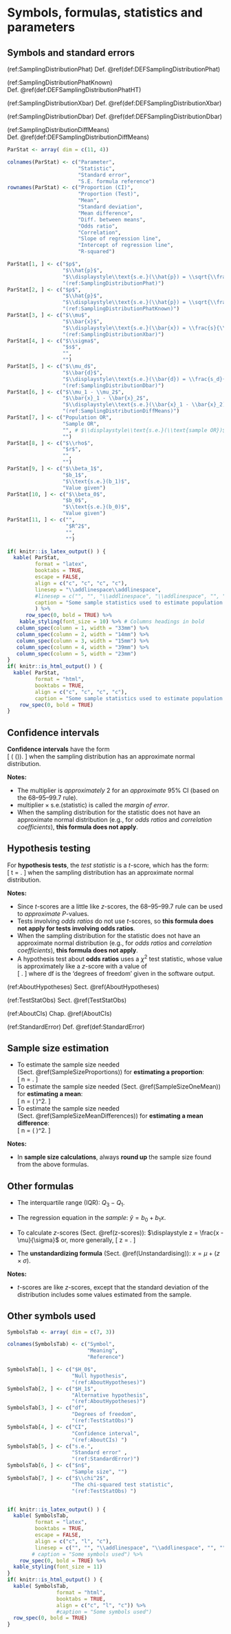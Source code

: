 
# Symbols, formulas, statistics and parameters {#StatisticsAndParameters}

## Symbols and standard errors {#Symbols}

(ref:SamplingDistributionPhat) Def.\ \@ref(def:DEFSamplingDistributionPhat)

(ref:SamplingDistributionPhatKnown) Def.\ \@ref(def:DEFSamplingDistributionPhatHT)

(ref:SamplingDistributionXbar) Def.\ \@ref(def:DEFSamplingDistributionXbar)

(ref:SamplingDistributionDbar) Def.\ \@ref(def:DEFSamplingDistributionDbar)

(ref:SamplingDistributionDiffMeans) Def.\ \@ref(def:DEFSamplingDistributionDiffMeans)


```r
ParStat <- array( dim = c(11, 4))

colnames(ParStat) <- c("Parameter",
                       "Statistic",
                       "Standard error",
                       "S.E. formula reference")
rownames(ParStat) <- c("Proportion (CI)",
                       "Proportion (Test)",
                       "Mean",
                       "Standard deviation",
                       "Mean difference",
                       "Diff. between means",
                       "Odds ratio",
                       "Correlation",
                       "Slope of regression line",
                       "Intercept of regression line",
                       "R-squared")

ParStat[1, ] <- c("$p$", 
                  "$\\hat{p}$", 
                  "$\\displaystyle\\text{s.e.}(\\hat{p}) = \\sqrt{\\frac{ \\hat{p} \\times (1 - \\hat{p})}{n}}$",
                  "(ref:SamplingDistributionPhat)")
ParStat[2, ] <- c("$p$", 
                  "$\\hat{p}$", 
                  "$\\displaystyle\\text{s.e.}(\\hat{p}) = \\sqrt{\\frac{ p \\times (1 - p)}{n}}$",
                  "(ref:SamplingDistributionPhatKnown)")
ParStat[3, ] <- c("$\\mu$", 
                  "$\\bar{x}$", 
                  "$\\displaystyle\\text{s.e.}(\\bar{x}) = \\frac{s}{\\sqrt{n}}$", 
                  "(ref:SamplingDistributionXbar)")
ParStat[4, ] <- c("$\\sigma$", 
                  "$s$", 
                  "", 
                  "")
ParStat[5, ] <- c("$\\mu_d$", 
                  "$\\bar{d}$", 
                  "$\\displaystyle\\text{s.e.}(\\bar{d}) = \\frac{s_d}{\\sqrt{n}}$", 
                  "(ref:SamplingDistributionDbar)")
ParStat[6, ] <- c("$\\mu_1 - \\mu_2$", 
                  "$\\bar{x}_1 - \\bar{x}_2$", 
                  "$\\displaystyle\\text{s.e.}(\\bar{x}_1 - \\bar{x}_2)$", 
                  "(ref:SamplingDistributionDiffMeans)")
ParStat[7, ] <- c("Population OR", 
                  "Sample OR", 
                  "", # $\\displaystyle\\text{s.e.}(\\text{sample OR})$", 
                  "")
ParStat[8, ] <- c("$\\rho$", 
                  "$r$", 
                  "", 
                  "")
ParStat[9, ] <- c("$\\beta_1$", 
                  "$b_1$", 
                  "$\\text{s.e.}(b_1)$", 
                  "Value given")
ParStat[10, ] <- c("$\\beta_0$", 
                  "$b_0$", 
                  "$\\text{s.e.}(b_0)$", 
                  "Value given")
ParStat[11, ] <- c("", 
                   "$R^2$", 
                   "", 
                   "")

if( knitr::is_latex_output() ) {
  kable( ParStat,
         format = "latex",
         booktabs = TRUE,
         escape = FALSE,
         align = c("c", "c", "c", "c"),
         linesep = "\\addlinespace\\addlinespace",
         #linesep = c("", "", "\\addlinespace", "\\addlinespace", "", "", "", ""),  # Else adds a space every 5 lines... 
         caption = "Some sample statistics used to estimate population parameters. Empty table cells means that these are not studied in this textbook. For statistics with standard errors given, the sampling distribution is approximately normally distributed under certain (statistical validity) conditions."
         ) %>%
	  row_spec(0, bold = TRUE) %>%
    kable_styling(font_size = 10) %>% # Columns headings in bold
   column_spec(column = 1, width = "33mm") %>% 
   column_spec(column = 2, width = "14mm") %>%
   column_spec(column = 3, width = "15mm") %>%
   column_spec(column = 4, width = "39mm") %>%
   column_spec(column = 5, width = "23mm")
}
if( knitr::is_html_output() ) {
  kable( ParStat,
         format = "html",
         booktabs = TRUE,
         align = c("c", "c", "c", "c"),
         caption = "Some sample statistics used to estimate population parameters. Empty table cells means that these are not studied in this textbook. For statistics with standard errors given, the sampling distribution is approximately normally distributed under certain (statistical validity) conditions.") %>%
    row_spec(0, bold = TRUE)
}
```


\pagebreak


## Confidence intervals {#FormulasCI}

**Confidence intervals** have the form  
\[ 
    \text{statistic} \pm ( \text{multiplier} \times \text{s.e.}(\text{statistic})).
\]
when the sampling distribution has an approximate normal distribution.

**Notes:**

* The multiplier is *approximately* 2 for an *approximate* 95% CI (based on the 68--95--99.7 rule).
* $\text{multiplier} \times \text{s.e.}(\text{statistic})$ is called the *margin of error*.
* When the sampling distribution for the statistic does not have an approximate normal distribution (e.g., for *odds ratios* and *correlation coefficients*), **this formula does not apply**.



## Hypothesis testing {#FormulasTest}

For **hypothesis tests**, the *test statistic* is a $t$-score, which has the form:  
\[
  t = \frac{\text{statistic} - \text{parameter}}{\text{s.e.}(\text{statistic})}.
\]
when the sampling distribution has an approximate normal distribution.

**Notes:**

* Since $t$-scores are a little like $z$-scores, the 68--95--99.7 rule can be used to *approximate* $P$-values.
* Tests involving *odds ratios* do not use $t$-scores, so **this formula does not apply for tests involving odds ratios**.
* When the sampling distribution for the statistic does not have an approximate normal distribution (e.g., for *odds ratios* and *correlation coefficients*), **this formula does not apply**.
* A hypothesis test about **odds ratios** uses a $\chi^2$ test statistic, whose value is approximately like a $z$-score with a value of  
\[
   \sqrt{\frac{\chi^2}{\text{df}}}.
\]
where $\text{df}$ is the 'degrees of freedom' given in the software output.
 
(ref:AboutHypotheses) Sect.\ \@ref(AboutHypotheses)

(ref:TestStatObs) Sect.\ \@ref(TestStatObs)

(ref:AboutCIs) Chap.\ \@ref(AboutCIs)

(ref:StandardError) Def.\ \@ref(def:StandardError)


\pagebreak

## Sample size estimation {#FormulasSampleSize}

* To estimate the sample size needed (Sect.\ \@ref(SampleSizeProportions)) for **estimating a proportion**:  
\[
   n = \frac{1}{(\text{Margin of error})^2}.
\]
* To estimate the sample size needed (Sect.\ \@ref(SampleSizeOneMean)) for **estimating a mean**:  
\[
   n = \left( \frac{2\times s}{\text{Margin of error}}\right)^2.
\]
* To estimate the sample size needed (Sect.\ \@ref(SampleSizeMeanDifferences)) for **estimating a mean difference**:  
\[
   n = \left( \frac{2 \times s_d}{\text{Margin of error}}\right)^2.
\]

**Notes:**

* In **sample size calculations**, always **round up** the sample size found from the above formulas.



## Other formulas {#FormulasOther}

* The interquartile range (IQR): $Q_3 - Q_1$.
* The regression equation in the *sample*: $\hat{y} = b_0 + b_1 x$.
* To calculate $z$-scores (Sect.\ \@ref(z-scores)): $\displaystyle z = \frac{x - \mu}{\sigma}$ or, more generally,\bigskip  
\[
   z = \frac{\text{value of variable} - \text{mean of distribution}}{\text{standard deviation of distribution}}.
\]

* The **unstandardizing formula** (Sect.\ \@ref(Unstandardising)): $x = \mu + (z\times \sigma)$.

**Notes:**

* $t$-scores are like $z$-scores, except that the standard deviation of the distribution includes some values estimated from the sample.

\pagebreak

## Other symbols used

```r
SymbolsTab <- array( dim = c(7, 3))

colnames(SymbolsTab) <- c("Symbol", 
                          "Meaning", 
                          "Reference")

SymbolsTab[1, ] <- c("$H_0$", 
                     "Null hypothesis", 
                     "(ref:AboutHypotheses)")
SymbolsTab[2, ] <- c("$H_1$", 
                     "Alternative hypothesis", 
                     "(ref:AboutHypotheses)")
SymbolsTab[3, ] <- c("df", 
                     "Degrees of freedom", 
                     "(ref:TestStatObs)")
SymbolsTab[4, ] <- c("CI", 
                     "Confidence interval", 
                     "(ref:AboutCIs) ")
SymbolsTab[5, ] <- c("s.e.", 
                     "Standard error" , 
                     "(ref:StandardError)")
SymbolsTab[6, ] <- c("$n$", 
                     "Sample size", "")
SymbolsTab[7, ] <- c("$\\chi^2$", 
                     "The chi-squared test statistic", 
                     "(ref:TestStatObs) ")


if( knitr::is_latex_output() ) {
  kable( SymbolsTab,
         format = "latex",
         booktabs = TRUE,
         escape = FALSE,
         align = c("c", "l", "c"),
         linesep = c("", "", "\\addlinespace", "\\addlinespace", "", "", "")) %>%  # Else adds a space every 5 lines...
        # caption = "Some symbols used") %>%
	row_spec(0, bold = TRUE) %>%
  kable_styling(font_size = 11)
}
if( knitr::is_html_output() ) {
  kable( SymbolsTab,
                format = "html",
                booktabs = TRUE,
                align = c("c", "l", "c")) %>%
                #caption = "Some symbols used")
  row_spec(0, bold = TRUE)
}
```

